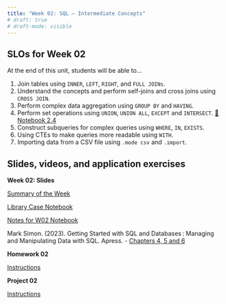 ```yaml
---
title: "Week 02: SQL – Intermediate Concepts"
# draft: true
# draft-mode: visible
---
```


## SLOs for Week 02

At the end of this unit, students will be able to...

1.  Join tables using `INNER`, `LEFT`, `RIGHT`, and `FULL JOINs`.
2.  Understand the concepts and perform self-joins and cross joins using `CROSS JOIN`.
3.  Perform complex data aggregation using `GROUP BY` and `HAVING`.
4.  Perform set operations using `UNION`, `UNION ALL`, `EXCEPT` and `INTERSECT`. [📔 Notebook 2.4](week02-04-union.ipynb)
5.  Construct subqueries for complex queries using `WHERE`, `IN`, `EXISTS`.
6.  Using CTEs to make queries more readable using `WITH`.
7.  Importing data from a CSV file using `.mode csv` and `.import`.

## Slides, videos, and application exercises

:::::: slide-deck
**Week 02: Slides**

<!-- ::: slides
[Slides](){target="_blank"}
::: -->

::: source
[Summary of the Week](/week02-summary.qmd)
:::

::: source
[Library Case Notebook](/week02-library.ipynb)
:::

::: source
[Notes for W02 Notebook](/week02-notes.ipynb)
:::

::: reading
Mark Simon. (2023). Getting Started with SQL and Databases : Managing and Manipulating Data with SQL. Apress. - [Chapters 4, 5 and 6](https://calvin.primo.exlibrisgroup.com/permalink/01CALVIN_INST/1p09kqq/cdi_skillsoft_books24x7_bks000165833){target="_blank"}
:::

::::::

<!-- ## Homework assignments -->

:::: homework
**Homework 02**

::: instructions
[Instructions](/hws/hw02.qmd)
:::

::::

<!-- ## Lab -->

:::: lab
**Project 02**

::: instructions
[Instructions](/projects/proj02.qmd)
:::

::::